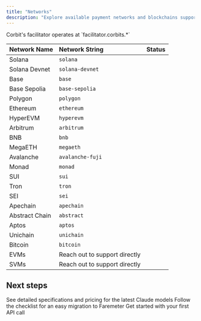 ```yaml
---
title: "Networks"
description: "Explore available payment networks and blockchains supported by Corbits."
---
```


<Note>
  Corbit's facilitator operates at `facilitator.corbits.*`
</Note>

| Network Name   | Network String                | Status                                                    |
| -------------- | :---------------------------- | :-------------------------------------------------------: |
| Solana         | `solana`                      | <Icon icon="circle" iconType="solid" color="#7B9974" />   |
| Solana Devnet  | `solana-devnet`               | <Icon icon="circle" iconType="solid" color="#7B9974" />   |
| Base           | `base`                        | <Icon icon="circle" iconType="solid" color="#7B9974" />   |
| Base Sepolia   | `base-sepolia`                | <Icon icon="circle" iconType="solid" color="#7B9974" />   |
| Polygon        | `polygon`                     | <Icon icon="circle" iconType="duotone" color="#7B9974" />   |
| Ethereum       | `ethereum`                    | <Icon icon="circle" iconType="duotone" color="#7B9974" /> |
| HyperEVM       | `hyperevm`                    | <Icon icon="circle" iconType="duotone" color="#7B9974" />                                                    |
| Arbitrum       | `arbitrum`                    | <Icon icon="circle" iconType="duotone" color="#7B9974" />                                                    |
| BNB            | `bnb`                         | <Icon icon="circle" iconType="duotone" color="#7B9974" />                                                    |
| MegaETH        | `megaeth`                     | <Icon icon="circle" iconType="duotone" color="#7B9974" />                                                    |
| Avalanche      | `avalanche-fuji`              | <Icon icon="circle" iconType="duotone" color="#7B9974" />                                                    |
| Monad          | `monad`                       | <Icon icon="circle" iconType="duotone" color="#7B9974" />                                                   |
| SUI            | `sui`                         | <Icon icon="circle" iconType="duotone" color="#7B9974" />                                                    |
| Tron           | `tron`                        | <Icon icon="circle" iconType="duotone" color="#7B9974" />                                                   |
| SEI            | `sei`                         | <Icon icon="circle" iconType="duotone" color="#7B9974" />                                                    |
| Apechain       | `apechain`                    | <Icon icon="circle" iconType="duotone" color="#7B9974" />                                                    |
| Abstract Chain | `abstract`                    | <Icon icon="circle" iconType="duotone" color="#7B9974" />                                                   |
| Aptos          | `aptos`                       | <Icon icon="circle" iconType="duotone" color="#7B9974" />                                                    |
| Unichain       | `unichain`                    | <Icon icon="circle" iconType="duotone" color="#7B9974" />                                                    |
| Bitcoin        | `bitcoin`                     | <Icon icon="circle" iconType="duotone" color="#7B9974" />                                                    |
| EVMs           | Reach out to support directly | <Icon icon="circle" iconType="solid" color="#7B9974" />                                                    |
| SVMs           | Reach out to support directly | <Icon icon="circle" iconType="solid" color="#7B9974" />                                                   |

## Next steps

<CardGroup cols={3}>
  <Card title="Facilitator comparison chart" icon="head-side-gear" href="/about-corbits/pricing">
    See detailed specifications and pricing for the latest Claude models
  </Card>
  <Card title="Migrate to Faremeter" icon="sparkles" href="/faremeter/">
    Follow the checklist for an easy migration to Faremeter
  </Card>
  <Card title="Start building" icon="code" href="/quickstart">
    Get started with your first API call
  </Card>
</CardGroup>